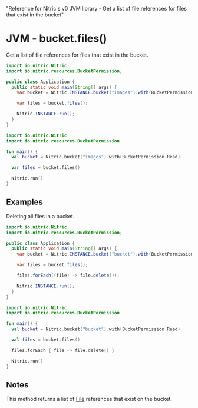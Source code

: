   "Reference for Nitric's v0 JVM library - Get a list of file references for files that exist in the bucket"

# JVM - bucket.files()

Get a list of file references for files that exist in the bucket.

<CodeSwitcher>

```java
import io.nitric.Nitric;
import io.nitric.resources.BucketPermission;

public class Application {
  public static void main(String[] args) {
    var bucket = Nitric.INSTANCE.bucket("images").with(BucketPermission.Read);

    var files = bucket.files();

    Nitric.INSTANCE.run();
  }
}
```

```kotlin
import io.nitric.Nitric
import io.nitric.resources.BucketPermission

fun main() {
  val bucket = Nitric.bucket("images").with(BucketPermission.Read)

  var files = bucket.files()

  Nitric.run()
}
```

</CodeSwitcher>

## Examples

Deleting all files in a bucket.

<CodeSwitcher>

```java
import io.nitric.Nitric;
import io.nitric.resources.BucketPermission;

public class Application {
  public static void main(String[] args) {
    var bucket = Nitric.INSTANCE.bucket("bucket").with(BucketPermission.Read);

    var files = bucket.files();

    files.forEach((file) -> file.delete());

    Nitric.INSTANCE.run();
  }
}
```

```kotlin
import io.nitric.Nitric
import io.nitric.resources.BucketPermission

fun main() {
  val bucket = Nitric.bucket("bucket").with(BucketPermission.Read)

  val files = bucket.files()

  files.forEach { file -> file.delete() }

  Nitric.run()
}
```

</CodeSwitcher>

## Notes

This method returns a list of [File](./bucket-file) references that exist on the bucket.
